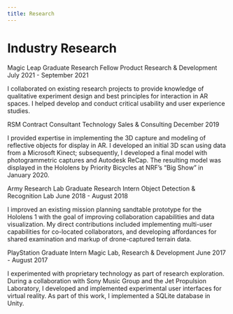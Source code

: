 ```yaml
---
title: Research
---
```


# Industry Research

Magic Leap
Graduate Research Fellow
Product Research & Development
July 2021 - September 2021

I collaborated on existing research projects to provide knowledge of qualitative experiment design and best principles for interaction in AR spaces. I helped develop and conduct critical usability and user experience studies.  

RSM
Contract Consultant
Technology Sales & Consulting
December 2019

I provided expertise in implementing the 3D capture and modeling of reflective objects for display in AR. I developed an initial 3D scan using data from a Microsoft Kinect; subsequently, I developed a final model with photogrammetric captures and Autodesk ReCap. The resulting model was displayed in the Hololens by Priority Bicycles at NRF’s “Big Show” in January 2020.  

Army Research Lab
Graduate Research Intern
Object Detection & Recognition Lab
June 2018 - August 2018

I improved an existing mission planning sandtable prototype for the Hololens 1 with the goal of improving collaboration capabilities and data visualization. My direct contributions included implementing multi-user capabilities for co-located collaborators, and developing affordances for shared examination and markup of drone-captured terrain data.

PlayStation
Graduate Intern
Magic Lab, Research & Development
June 2017 - August 2017

I experimented with proprietary technology as part of research exploration. During a collaboration with Sony Music Group and the Jet Propulsion Laboratory, I developed and implemented experimental user interfaces for virtual reality. As part of this work, I implemented a SQLite database in Unity. 